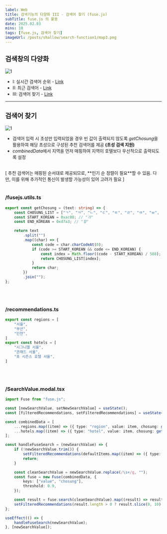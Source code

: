 ```yaml
---
label: Web
title: 검색기능의 다양화 III - 검색어 찾기 (fuse.js)
subTitle: fuse.js 의 활용
date: 2025.02.03
mins: 10
tags: [fuse.js, 검색어 찾기]
imageUrl: /posts/shallow/search-function1/map3.png
---
```


## 검색창의 다양화


![1](/posts/shallow/search-function1/layout3.png "레이아웃 예시")

- I: 실시간 검색어 순위 - [Link](https://weaall.github.io/shallow/search-function1) 
- II: 최근 검색어 - [Link](https://weaall.github.io/shallow/search-function2) 
- III: 검색어 찾기 - [Link](https://weaall.github.io/shallow/search-function3) 

---

## 검색어 찾기

![1](/posts/shallow/search-function1/map3.png "검색어 찾기 구조")

- 검색어 입력 시 초성만 입력되었을 경우 빈 값이 출력되지 않도록 *getChosung*을 활용하여 해당 초성으로 구성된 추천 검색어를 제공 **(초성 검색 지원)**
- *combinedData*에서 지역을 먼저 매핑하여 지역이 호텔보다 우선적으로 출력되도록 설정
<br />
[ 추천 검색어는 매핑된 순서대로 제공되므로, **인기 순 정렬이 필요**할 수 있음. 다만, 이를 위해 추가적인 통신이 발생할 가능성이 있어 고려가 필요 ]
<br />
<br />

### /fusejs.utils.ts
```typescript
export const getChosung = (text: string) => {
    const CHOSUNG_LIST = ["ㄱ", "ㄲ", "ㄴ", "ㄷ", "ㄸ", "ㄹ", "ㅁ", "ㅂ", "ㅃ", "ㅅ", "ㅆ", "ㅇ", "ㅈ", "ㅉ", "ㅊ", "ㅋ", "ㅌ", "ㅍ", "ㅎ"];
    const START_KOREAN = 0xac00; // "가"
    const END_KOREAN = 0xd7a3; // "힣"

    return text
        .split("")
        .map((char) => {
            const code = char.charCodeAt(0);
            if (code >= START_KOREAN && code <= END_KOREAN) {
                const index = Math.floor((code - START_KOREAN) / 588);
                return CHOSUNG_LIST[index];
            }
            return char;
        })
        .join("");
};
```

<br />
<br />

### /recommendations.ts
```typescript
export const regions = [
    "서울",
    "부산",
    "인천",
]
export const hotels = [
    "시그니엘 서울",
    "콘래드 서울",
    "포 시즌스 호텔 서울",
]
```

<br />
<br />

### /SearchValue.modal.tsx
```typescript
import Fuse from "fuse.js";

const [newSearchValue, setNewSearchValue] = useState();
const [filteredRecommendations, setFilteredRecommendations] = useState<{ type: string; value: string }[]>([]);

const combinedData = [
    ...regions.map((item) => ({ type: "region", value: item, chosung: getChosung(item) })),
    ...hotels.map((item) => ({ type: "hotel", value: item, chosung: getChosung(item) })),
];

const handleFuseSearch = (newSearchValue) => {
    if (!newSearchValue.trim()) {
        setFilteredRecommendations(defaultItems.map((item) => ({ type: "region", value: item })));
        return;
    }

    const cleanSearchValue = newSearchValue.replace(/\s+/g, "");
    const fuse = new Fuse(combinedData, {
        keys: ["value", "chosung"],
        threshold: 0.9,
    });

    const result = fuse.search(cleanSearchValue).map((result) => result.item);
    setFilteredRecommendations(result.length > 0 ? result.slice(0, 10) : defaultItems.map((item) => ({ type: "region", value: item })));
};

useEffect(() => {
    handleFuseSearch(newSearchValue);
}, [newSearchValue]);
```
